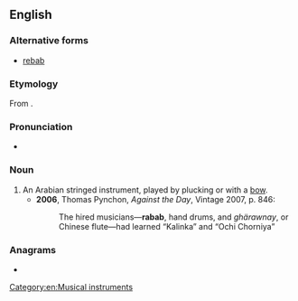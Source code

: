 {{also|rabâb}}
==English==

===Alternative forms===
* [[rebab]]

===Etymology===
From {{etyl|ar|en}} {{m|ar|رَبَاب}}.

===Pronunciation===
* {{IPA|/ɹɪˈbæb/|lang=en}}

===Noun===
{{en-noun}}

# An Arabian stringed instrument, played by plucking or with a [[bow]].
#* '''2006''', Thomas Pynchon, ''Against the Day'', Vintage 2007, p. 846:
#*: The hired musicians—'''rabab''', hand drums, and ''ghärawnay'', or Chinese flute—had learned “Kalinka” and “Ochi Chorniya”

===Anagrams===
* {{anagrams|en|a=aabbr|Babar}}

[[Category:en:Musical instruments]]